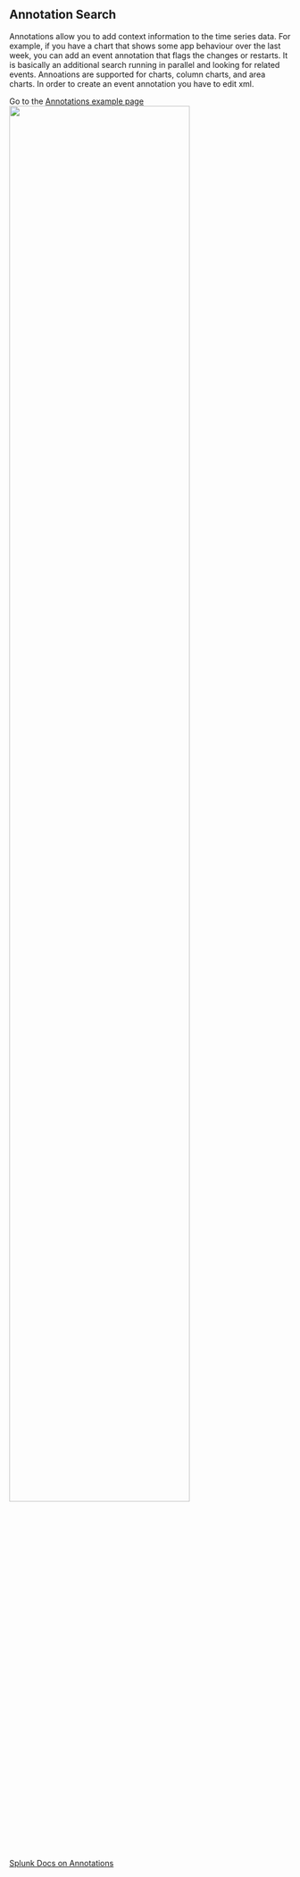
## Annotation Search

Annotations allow you to add context information to
the time series data. For example, if you have a chart 
that shows some app behaviour over the last week, you can add an event annotation that flags 
the changes or restarts. It is basically an additional search running in parallel and looking for related events.
Annoations are supported for charts, column charts, and area charts. In order to create an event annotation you have to edit xml. 

Go to the [Annotations example page](annotations) 
<img src="/static/app/splunk4champions2/images/annotation.png" width="80%" />

[Splunk Docs on Annotations](https://docs.splunk.com/Documentation/Splunk/9.0.1/Viz/ChartEventAnnotations)
